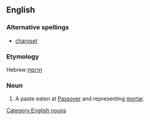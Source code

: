 ==English==
{{wikipedia}}
===Alternative spellings===
*[[charoset]]

===Etymology===
Hebrew [[חרוסת]]

===Noun===
#A paste eaten at [[Passover]] and representing [[mortar]].

[[Category:English nouns]]